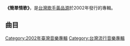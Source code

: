{{unreferenced|time=2015-10-17T02:21:40+00:00}}
{{Infobox Album 
| Name		= 簡單情歌
| Type		= [[專輯|專輯]]
| Artist	= [[黃品源|黃品源]] 
| Cover		= 
| Released  	= 2002年10月5日
| Length        = 
| Genre		= [[國語流行音樂|國語流行音樂]] 
| Label		= [[滾石|滾石]]
| Producer	= 
}}
'''《簡單情歌》'''，是[[台灣|台灣]][[歌手|歌手]][[黃品源|黃品源]]於2002年發行的專輯。
==曲目==
{{曲目表 
|headline = 

| music_credits = yes
| lyrics_credits = yes
| longnote_column = yes
|arranger_credits=yes

|title1 =三月小雨 
|note1 = 與[[任賢齊|任賢齊]]、[[陳煥昌|小蟲]]、[[陳昇|陳昇]]合唱
|longnote1 = 第二主打歌<br>由[[劉文正|劉文正]]七首歌曲翻唱混音而成
|music1 =  譚建常/陳揚/陳彼得/[[劉家昌|劉家昌]]/[[羅大佑|羅大佑]]/阿弟
|lyrics1 = [[瓊瑤|瓊瑤]]/小軒/陳揚/陳彼得/[[孫儀|孫儀]]/韻笙/羅大佑/阿弟
|arranger1=塗惠元
|length1 = 8:40

|title2 = 簡單情歌
|note2 = 
|longnote2 = 
|music2 = 小蟲
|lyrics2 = 小蟲
|length2 = 3:58

|title3 = 小薇
|note3 = 
|longnote3 = 第一主打歌
|music3 = 阿弟
|lyrics3 = 阿弟
|arranger3=陳傑漢
|length3 = 3:16

|title4 = 雪花
|note4 = 
|longnote4 =  
|music4 = 小蟲
|lyrics4 = 小蟲
|arranger4=劉志遠
|length4 = 4:37

|title5 = 雨衣
|note5 = 
|longnote5 = 
|music5 = [[黃品源|黃品源]]
|lyrics5 = 黃品源
|arranger5=劉志遠
|length5 = 3:33

|title6 = 我親愛的
|note6 = 
|longnote6 = 
|music6 = Beatrice
|lyrics6 = 李焯雄
|length6 = 5:23

|title7 = 笑著讓你走
|note7 = Feat.[[大支|大支]]
|longnote7 = 
|music7 = Kim Young Hun
|lyrics7 = Go Su/林岳潼/大支
|length7 = 4:14

|title8 = 禁忌的愛
|note8 = 
|longnote8 = 
|music8 = 王一隆
|lyrics8 = 王一隆/李宗盛
|length8 = 4:53

|title9 = 多好
|note9 = 
|longnote9 = 
|music9 = 潘協慶
|lyrics9 = 李宗盛
|length9 = 4:42

|title10 = 小薇
|note10 = Remix
|longnote10 = 
|music10 = 阿弟
|lyrics10 = 阿弟
|arranger10=陳傑漢
|length10 = 4:56
}}{{曲目表 
|headline = 隨專輯附贈[[劉文正|劉文正]]〈Wehn Zheng Collectior精選〉 

| music_credits = yes
| lyrics_credits = yes
|arranger_credits=yes
|title1 = 風兒輕輕吹
|note1 =
|longnote1 = 
|music1 =  [[羅大佑|羅大佑]]
|lyrics1 = 羅大佑
|arranger1=陳玉立/丹尼
|length1 = 3:14

|title2 = 卻上心頭
|note2 = 
|longnote2 = 
|music2 = 譚健常
|lyrics2 = [[瓊瑤|瓊瑤]]
|length2 = 2:23

|title3 = 小雨打在我身上
|note3 = 
|music3 = [[劉家昌|劉家昌]]
|lyrics3 = 孫儀
|length3 = 3:38

|title4 = 誰在眨眼睛
|note4 = 
|longnote4 =  
|music4 = [[陳揚|陳揚]]
|lyrics4 = 陳揚
|length4 = 4:16

|title5 = 遲到
|note5 = 
|longnote5 = 
|music5 = [[陳彼得|陳彼得]]
|lyrics5 = 陳彼得
|length5 = 3:16

|title6 = 若是你在我身邊
|note6 = 
|longnote6 = 
|music6 = 韻笙
|lyrics6 = 孟遜
|arranger6=梁伯君
|length6 = 2:52

|title7 = 三月裡的小雨
|note7 = 
|longnote7 = 
|music7 = 譚健常
|lyrics7 = 小軒
|length7 = 3:50
}}
[[Category:2002年臺灣音樂專輯|Category:2002年臺灣音樂專輯]]
[[Category:台灣流行音樂專輯|Category:台灣流行音樂專輯]]
